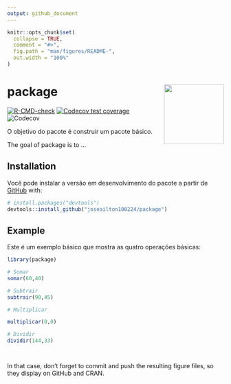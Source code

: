 ```yaml
---
output: github_document
---
```


<!-- README.md is generated from README.Rmd. Please edit that file -->

```r
knitr::opts_chunk$set(
  collapse = TRUE,
  comment = "#>",
  fig.path = "man/figures/README-",
  out.width = "100%"
)
```

# package <img src="man/figures/logo.png" align="right" height="139" alt="" />

<!-- badges: start -->
[![R-CMD-check](https://github.com/joseailton100224/package/actions/workflows/R-CMD-check.yaml/badge.svg)](https://github.com/joseailton100224/package/actions/workflows/R-CMD-check.yaml)
[![Codecov test coverage](https://codecov.io/gh/joseailton100224/package/branch/main/graph/badge.svg)](https://app.codecov.io/gh/joseailton100224/package?branch=main)
![Codecov](https://img.shields.io/codecov/c/github/joseailton100224/package)

<!-- badges: end -->

O objetivo do pacote é construir um pacote básico.

The goal of package is to ...

## Installation

Você pode instalar a versão em desenvolvimento do pacote a partir de
[GitHub](https://github.com/) with:

``` r
# install.packages("devtools")
devtools::install_github("joseailton100224/package")
```

## Example

Este é um exemplo básico que mostra as quatro operações básicas:

```r
library(package)

# Somar
somar(60,40)

# Subtrair
subtrair(90,45)

# Multiplicar

multiplicar(0,0)

# Dividir
dividir(144,33)




```


In that case, don't forget to commit and push the resulting figure files, so they display on GitHub and CRAN.
